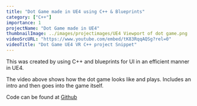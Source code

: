 ```yaml
---
title: "Dot Game made in UE4 using C++ & Blueprints"
category: ["C++"]
importance: 1
projectName: "Dot Game made in UE4"
thumbnailImage: ../images/projectimages/UE4 Viewport of dot game.png
videoSrcURL: "https://www.youtube.com/embed/tK83RqqAQSg?rel=0"
videoTitle: "Dot Game UE4 VR C++ project Snippet"
---
```


This was created by using C++ and blueprints for UI in an efficient manner in UE4.

The video above shows how the dot game looks like and plays. Includes an intro and then goes into the game itself.

Code can be found at [Github](https://github.com/DennisB97/Dot-game-UE4)


